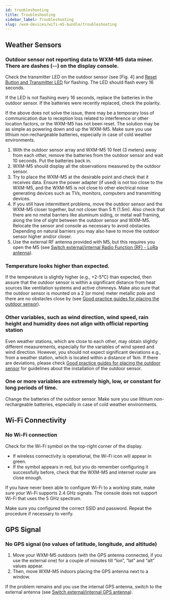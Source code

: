 ```yaml
---
id: troubleshooting
title: Troubleshooting
sidebar_label: Troubleshooting
slug: /wxm-devices/wifi-m5-bundle/troubleshooting
---
```


## Weather Sensors

### Outdoor sensor  not reporting data to WXM-M5 data miner. There are dashes (--) on the display console.

Check the transmitter LED on the outdoor sensor (see [Fig. 4] and [Reset Button and Transmitter LED](/wxm-devices/wifi-m5-bundle/setup-weather-station#reset-button-and-transmitter-led) for flashing.
The LED should flash every 16 seconds.

If the LED is not flashing every 16 seconds, replace the batteries in the outdoor sensor.
If the batteries were recently replaced, check the polarity.

If the above does not solve the issue, there may be a temporary loss of communication due to reception loss related to interference or other location factors, or the WXM-M5 has not been reset.
The solution may be as simple as powering down and up the WXM-M5. Make sure you use lithium non-rechargeable batteries, especially in case of cold weather environments.

1. With the outdoor sensor array and WXM-M5 10 feet (3 meters) away from each other,
   remove the batteries from the outdoor sensor and wait 10 seconds. Put the batteries back in.
1. WXM-M5 should display all the observations measured by the outdoor sensor.
1. Try to place the WXM-M5 at the desirable point and check that it receives data.
   Ensure the power adapter (if used) is not too close to the WXM-M5, and the WXM-M5 is not close to other electrical noise generating devices
   such as TVs, monitors, computers and transmitting devices.
1. If you still have intermittent problems, move the outdoor sensor and the WXM-M5 closer together,
   but not closer than 5 ft (1.5m). Also check that there are no metal barriers like aluminum siding,
   or metal wall framing, along the line of sight between the outdoor sensor and WXM-M5.
   Relocate the sensor and console as necessary to avoid obstacles.
   Depending on natural barriers you may also have to move the outdoor sensor higher and/or closer.
1. Use the external RF antenna provided with M5, but this requires you open the M5 (see [Switch external/internal Radio Function (RF) - LoRa antenna](/wxm-devices/wifi-m5-bundle/setup-m5##switch-externalinternal-radio-function-rf---lora-antenna)).

### Temperature looks higher than expected.

If the temperature is slightly higher (e.g., +2-5°C) than expected,
then assure that the outdoor sensor is within a significant distance from heat sources
like ventilation systems and active chimneys.
Make also sure that the outdoor sensor is mounted on a 2 (or more) meter metallic pole and there are no obstacles close by (see [Good practice guides for placing the outdoor sensor](/wxm-devices/wifi-m5-bundle/setup-weather-station#good-practice-guides-for-placing-the-outdoor-sensor)).

### Other variables, such as wind direction, wind speed, rain height and humidity does not align with official reporting station

Even weather stations, which are close to each other, may obtain slightly different measurements,
especially for the variables of wind speed and wind direction. However, you should not expect significant deviations
e.g., from a weather station, which is located within a distance of 1km.
If there are deviations, please check [Good practice guides for placing the outdoor sensor](/wxm-devices/wifi-m5-bundle/setup-weather-station#good-practice-guides-for-placing-the-outdoor-sensor) for guidelines about the installation of the outdoor sensor.

### One or more variables are extremely high, low, or constant for long periods of time.

Change the batteries of the outdoor sensor. Make sure you use lithium non-rechargeable batteries, especially in case of cold weather environments.

## Wi-Fi Connectivity

### No Wi-Fi connection

Check for the Wi-Fi symbol on the top-right corner of the display.

- If wireless connectivity is operational, the Wi-Fi icon will appear in green.
- If the symbol appears in red, but you do remember configuring it successfully before, check that the WXM-M5 and internet router are close enough.

If you have never been able to configure Wi-Fi to a working state, make sure your Wi-Fi supports 2.4 GHz signals. The console does not support Wi-Fi that uses the 5 GHz spectrum.

Make sure you configured the correct SSID and password. Repeat the procedure if necessary to verify.

## GPS Signal

### No GPS signal (no values of latitude, longitude, and altitude)

1. Move your WXM-M5 outdoors (with the GPS antenna connected, if you use the external one)
   for a couple of minutes till “lon”, “lat” and “alt” values appear.
1. Then, move WXM-M5 indoors placing the GPS antenna next to a window.

If the problem remains and you use the internal GPS antenna, switch to the external antenna (see [Switch external/internal GPS antenna](/wxm-devices/wifi-m5-bundle/setup-m5#switch-externalinternal-gps-antenna)).
